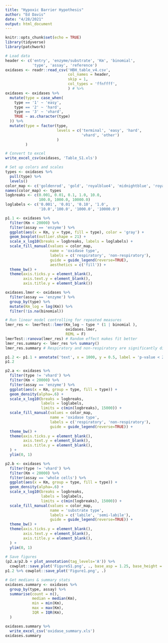 ```yaml
---
title: "Hypoxic Barrier Hypothesis"
author: "Ed Davis"
date: "4/28/2021"
output: html_document
---
```


```r
knitr::opts_chunk$set(echo = TRUE)
library(tidyverse)
library(patchwork)
```

```r
# Load data
header <- c('entry', 'enzyme/substrate', 'Km', 'binomial',
            'type', 'assay', 'reference')
oxidases <- readr::read_csv('HBH_table_v4.csv', 
                            col_names = header,
                            skip = 1,
                            col_types = 'ffnffff',
                            ) # %>%
oxidases <- oxidases %>%
  mutate(type = case_when(
    type == '1' ~ 'easy',
    type == '2' ~ 'hard',
    type == '3' ~ 'vhard',
    TRUE ~ as.character(type)
  )) %>%
  mutate(type = factor(type,
                       levels = c('terminal', 'easy', 'hard',
                                  'vhard', 'other')
                       )
         )

# Convert to excel
write_excel_csv(oxidases, 'Table_S1.xls')

# Set up colors and scales
types <- oxidases %>%
  pull(type) %>%
  levels()
color_map <- c('goldenrod', 'gold', 'royalblue4', 'midnightblue', 'royalblue')
names(color_map) <- types
logbreaks <- c(0.001, 0.01, 0.1, 1.0, 10.0,
               100.0, 1000.0, 10000.0)
loglabels <- c('0.001', '0.01', '0.10', '1.0',
               '10.0','100.0', '1000.0', '10000.0')

p1.1 <- oxidases %>%
  filter(Km < 20000) %>%
  filter(assay == 'enzyme') %>%
  ggplot(aes(x = Km, y = type, fill = type), color = 'gray') +
  geom_boxplot(outlier.shape = 21) +
  scale_x_log10(breaks = logbreaks, labels = loglabels) +
  scale_fill_manual(values = color_map,
                    name = 'oxidase type',
                    labels = c('respiratory', 'non-respiratory'),
                    guide = guide_legend(reverse=TRUE),
                    aesthetics = c('fill')) +
  theme_bw() +
  theme(axis.ticks.y = element_blank(),
        axis.text.y = element_blank(),
        axis.title.y = element_blank())

oxidases.lmer <- oxidases %>% 
  filter(assay == 'enzyme') %>%
  group_by(type) %>%
  mutate(Km_log = log(Km)) %>%
  filter(!is.na(binomial))

# Run linear model controlling for repeated measures
lmer_res <- lmerTest::lmer(Km_log ~ type * (1 | binomial ),
                           oxidases.lmer,
                           REML = F)
lmerTest::ranova(lmer_res) # Random effect makes fit better
lmer_res.summary <- lmer_res %>% summary()
lmer_res.summary # Respiratory and non-respiratory are significantly different

p1.2 <- p1.1 + annotate('text', x = 1000, y = 0.5, label = 'p-value < 2e-16')
p1.2

p2.a <- oxidases %>%
  filter(type != 'vhard') %>%
  filter(Km < 20000) %>%
  filter(assay == 'enzyme') %>%
  ggplot(aes(x = Km, group = type, fill = type)) +
  geom_density(alpha=.6) +
  scale_x_log10(breaks = logbreaks, 
                labels = loglabels,
                limits = c(min(logbreaks), 15000)) +
  scale_fill_manual(values = color_map,
                    name = 'oxidase type',
                    labels = c('respiratory', 'non-respiratory'),
                    guide = guide_legend(reverse=TRUE)) +
  theme_bw() +
  theme(axis.ticks.y = element_blank(),
        axis.text.y = element_blank(),
        axis.title.y = element_blank(),
  ) +
  ylim(0, 1)

p2.b <- oxidases %>%
  filter(type != 'vhard') %>%
  filter(Km < 20000) %>%
  filter(assay == 'whole cells') %>%
  ggplot(aes(x = Km, group = type, fill = type)) +
  geom_density(alpha=.6) +
  scale_x_log10(breaks = logbreaks, 
                labels = loglabels,
                limits = c(min(logbreaks), 15000)) +
  scale_fill_manual(values = color_map,
                    name = 'substrate type',
                    labels = c('labile', 'semi-labile'),
                    guide = guide_legend(reverse=TRUE)) +
  theme_bw() +
  theme(axis.ticks.y = element_blank(),
        axis.text.y = element_blank(),
        axis.title.y = element_blank(),
  ) +
  ylim(0, 1)
  
# Save figures
(p2.a/p2.b + plot_annotation(tag_levels='A')) %>% 
  cowplot::save_plot('FigureS1.png', ., base_asp = 1.25, base_height = 5)
p1.2 %>% cowplot::save_plot('Figure1.png', .)

# Get medians & summary stats
oxidases.summary <- oxidases %>% 
  group_by(type, assay) %>%
  summarise(count = n(),
            median = median(Km),
            min = min(Km),
            max = max(Km),
            IQR = IQR(Km),
  )

oxidases.summary %>%
  write_excel_csv('oxidase_summary.xls')
oxidases.summary
```